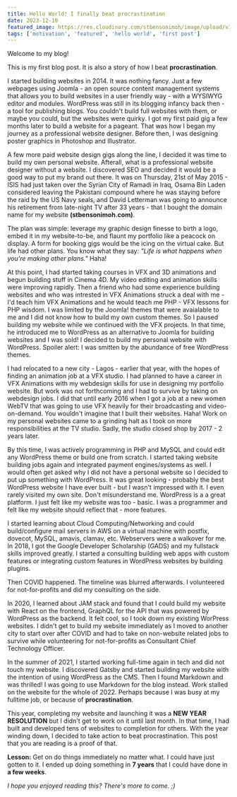 ```yaml
---
title: Hello World! I finally beat procrastination
date: 2023-12-10
featured_image: https://res.cloudinary.com/stbensonimoh/image/upload/v1692657775/blog-content/photo-1607523751915-5291fab91551_ixp347.jpg
tags: ['motivation', 'featured', 'hello world', 'first post']
---
```

Welcome to my blog!

This is my first blog post. It is also a story of how I beat <span title="Procrastination refers to the act of delaying or postponing tasks, often to a later time, despite knowing that such delays may have negative consequences. It involves voluntarily putting off actions or decisions that need to be made, and it is often considered a behavior associated with avoiding tasks perceived as difficult, unpleasant, or overwhelming.">**procrastination**</span>.

I started building websites in 2014. It was nothing fancy. Just a few webpages using Joomla - an open source content management systems that allows you to build websites in a user friendly way - with a WYSIWYG editor and modules. WordPress was still in its blogging infancy back then - a tool for publishing blogs. You couldn't build full websites with them, or maybe you could, but the websites were quirky. I got my first paid gig a few months later to build a website for a pageant. That was how I began my journey as a professional website designer. Before then, I was designing poster graphics in Photoshop and Illustrator.

A few more paid website design gigs along the line, I decided it was time to build my own personal website. Afterall, what is a professional website designer without a website. I discovered SEO and decided it would be a good way to put my brand out there. It was on Thursday, 21st of May 2015 - ISIS had just taken over the Syrian City of Ramadi in Iraq, Osama Bin Laden considered leaving the Pakistani compound where he was staying before the raid by the US Navy seals, and David Letterman was going to announce his retirement from late-night TV after 33 years - that I bought the domain name for my website **(stbensonimoh.com)**.

The plan was simple: leverage my graphic design finesse to birth a logo, embed it in my website-to-be, and flaunt my portfolio like a peacock on display. A form for booking gigs would be the icing on the virtual cake. But life had other plans. You know what they say: *"Life is what happens when you're making other plans."* Haha!

At this point, I had started taking courses in VFX and 3D animations and begun building stuff in Cinema 4D. My video editing and animation skills were improving rapidly. Then a friend who had some experience building websites and who was intrested in VFX Animations struck a deal with me - I'd teach him VFX Animations and he would teach me PHP - VFX lessons for PHP wisdom. I was limited by the Joomla! themes that were avaialable to me and I did not know how to build my own custom themes. So I paused building my website while we continued with the VFX projects. In that time, he introduced me to WordPress as an alternative to Joomla for building websites and I was sold! I decided to build my personal website with WordPress. Spoiler alert: I was smitten by the abundance of free WordPress themes.

I had relocated to a new city - Lagos - earlier that year, with the hopes of finding an animation job at a VFX studio. I had planned to have a career in VFX Animations with my webdesign skills for use in designing my portfolio website. But work was not forthcoming and I had to survive by taking on webdesign jobs. I did that until early 2016 when I got a job at a new women WebTV that was going to use VFX heavily for their broadcasting and video-on-demand. You wouldn't imagine that I built their websites. Haha! Work on my personal websites came to a grinding halt as I took on more responsibilities at the TV studio. Sadly, the studio closed shop by 2017 - 2 years later.

By this time, I was actively programming in PHP and MySQL and could edit any WordPress theme or build one from scratch. I started taking website building jobs again and integrated payment engines/systems as well. I would often get asked why I did not have a personal website so I decided to put up something with WordPress. It was great looking - probably the best WordPress website I have ever built - but I wasn't impressed with it. I even rarely visited my own site. Don't misunderstand me. WordPress is a a great platform. I just felt like my website was too - basic. I was a programmer and felt like my website should reflect that - more features.

I started learning about Cloud Computing/Networking and could build/configure mail servers in AWS on a virtual machine with postfix, dovecot, MySQL, amavis, clamav, etc. Webservers were a walkover for me. In 2018, I got the Google Developer Scholarship (GADS) and my fullstack skills improved greatly. I started a consulting building web apps with custom features or integrating custom features in WordPress websites by building plugins. 

Then COVID happened. The timeline was blurred afterwards. I volunteered for not-for-profits and did my consulting on the side.

In 2020, I learned about JAM stack and found that I could build my website with React on the frontend, GraphQL for the API that was powered by WordPress as the backend. It felt cool, so I took down my existing WorPress websites. I didn't get to build my website immediately as I moved to another city to start over after COVID and had to take on non-website related jobs to survive while volunteering for not-for-profits as Consultant Chief Technology Officer. 

In the summer of 2021, I started working full-time again in tech and did not touch my website. I discovered Gatsby and started building my website with the intention of using WordPress as the CMS. Then I found Markdown and was thrilled! I was going to use Markdown for the blog instead. Work stalled on the website for the whole of 2022. Perhaps because I was busy at my fulltime job, or because of **procrastination**. 

This year, completing my website and launching it was a **NEW YEAR RESOLUTION** but I didn't get to work on it until last month. In that time, I had built and developed tens of websites to completion for others. With the year winding down, I decided to take action to beat procrastination. This post that you are reading is a proof of that.

**Lesson:** Get on do things immediately no matter what. I could have just gotten to it. I ended up doing something in **7 years** that I could have done in **a few weeks**.

*I hope you enjoyed reading this? There's more to come. ;)*